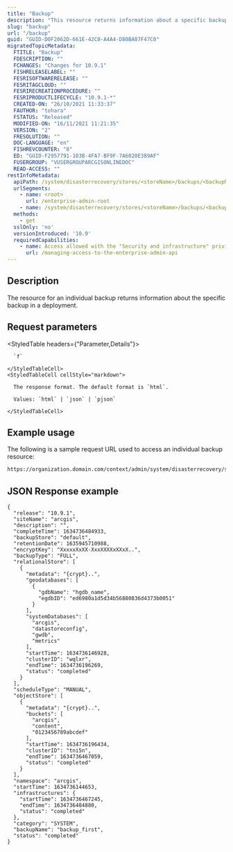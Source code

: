 ```yaml
---
title: "Backup"
description: "This resource returns information about a specific backup."
slug: "backup"
url: "/backup"
guid: "GUID-D0F2062D-661E-42C0-A4A4-D80BA07F47C0"
migratedTopicMetadata:
  FTITLE: "Backup"
  FDESCRIPTION: ""
  FCHANGES: "Changes for 10.9.1"
  FISHRELEASELABEL: ""
  FESRISOFTWARERELEASE: ""
  FESRITAGCLOUD: ""
  FESRIRECREATIONPROCEDURE: ""
  FESRIPRODUCTLIFECYCLE: "10.9.1-*"
  CREATED-ON: "26/10/2021 11:33:37"
  FAUTHOR: "tohara"
  FSTATUS: "Released"
  MODIFIED-ON: "16/11/2021 11:21:35"
  VERSION: "2"
  FRESOLUTION: ""
  DOC-LANGUAGE: "en"
  FISHREVCOUNTER: "8"
  ED: "GUID-F2957791-103B-4FA7-BF9F-7A6020E389AF"
  FUSERGROUP: "VUSERGROUPARCGISONLINEDOC"
  READ-ACCESS: ""
restInfoMetadata:
  apiPath: /system/disasterrecovery/stores/<storeName>/backups/<backupName>
  urlSegments:
    - name: <root>
      url: /enterprise-admin-root
    - name: /system/disasterrecovery/stores/<storeName>/backups/<backupName>
  methods:
    - get
  sslOnly: 'no'
  versionIntroduced: '10.9'
  requiredCapabilities:
    - name: Access allowed with the "Security and infrastructure" privilege
      url: /managing-access-to-the-enterprise-admin-api
---
```


## Description

The resource for an individual backup returns information about the specific backup in a deployment.


##  Request parameters

<StyledTable headers={"Parameter,Details"}>
  <StyledTableRow>
    <StyledTableCell cellStyle="markdown">

      `f` 

    </StyledTableCell>
    <StyledTableCell cellStyle="markdown">

      The response format. The default format is `html`.

      Values: `html` | `json` | `pjson`

    </StyledTableCell>
  </StyledTableRow>
</StyledTable>


## Example usage

The following is a sample request URL used to access an individual backup resource:

```markdown
https://organization.domain.com/context/admin/system/disasterrecovery/stores/default/backups/backup_first?f=pjson
```

## JSON Response example

```other
{
  "release": "10.9.1",
  "siteName": "arcgis",
  "description": "",
  "completeTime": 1634736484933,
  "backupStore": "default",
  "retentionDate": 1635945710988,
  "encryptKey": "XxxxxXxXX-XxxXXXXxXXxX..",
  "backupType": "FULL",
  "relationalStore": [
    {
      "metadata": "{crypt}..",
      "geodatabases": [
        {
          "gdbName": "hgdb_name",
          "egdbID": "ed6980a1d5d34b56880836d4373b0051"
        }
      ],
      "systemDatabases": [
        "arcgis",
        "datastoreconfig",
        "gwdb",
        "metrics"
      ],
      "startTime": 1634736146928,
      "clusterID": "wqlxr",
      "endTime": 1634736196269,
      "status": "completed"
    }
  ],
  "scheduleType": "MANUAL",
  "objectStore": [
    {
      "metadata": "{crypt}..",
      "buckets": [
        "arcgis",
        "content",
        "0123456789abcdef"
      ],
      "startTime": 1634736196434,
      "clusterID": "tni5n",
      "endTime": 1634736467059,
      "status": "completed"
    }
  ],
  "namespace": "arcgis",
  "startTime": 1634736144653,
  "infrastructures": {
    "startTime": 1634736467245,
    "endTime": 1634736484880,
    "status": "completed"
  },
  "category": "SYSTEM",
  "backupName": "backup_first",
  "status": "completed"
}
```